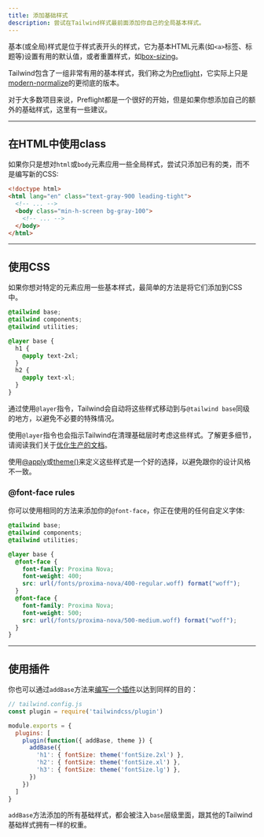 ```yaml
---
title: 添加基础样式
description: 尝试在Tailwind样式最前面添加你自己的全局基本样式。
---
```


基本(或全局)样式是位于样式表开头的样式，它为基本HTML元素(如`<a>`标签、标题等)设置有用的默认值，或者重置样式，如[box-sizing](https://www.paulirish.com/2012/box-sizing-border-box-ftw/)。

Tailwind包含了一组非常有用的基本样式，我们称之为[Preflight](/docs/preflight)，它实际上只是[modern-normalize](https://github.com/sindresorhus/modern-normalize)的更彻底的版本。

对于大多数项目来说，Preflight都是一个很好的开始，但是如果你想添加自己的额外的基础样式，这里有一些建议。

---

## 在HTML中使用class

如果你只是想对`html`或`body`元素应用一些全局样式，尝试只添加已有的类，而不是编写新的CSS:

```html
<!doctype html>
<html lang="en" class="text-gray-900 leading-tight">
  <!-- ... -->
  <body class="min-h-screen bg-gray-100">
    <!-- ... -->
  </body>
</html>
```

---

## 使用CSS

如果你想对特定的元素应用一些基本样式，最简单的方法是将它们添加到CSS中。

```css
@tailwind base;
@tailwind components;
@tailwind utilities;

@layer base {
  h1 {
    @apply text-2xl;
  }
  h2 {
    @apply text-xl;
  }
}
```

通过使用`@layer`指令，Tailwind会自动将这些样式移动到与`@tailwind base`同级的地方，以避免不必要的特殊情况。

使用`@layer`指令也会指示Tailwind在清理基础层时考虑这些样式。了解更多细节，请阅读我们关于[优化生产的文档](/docs/optimizing-for-production)。

使用[@apply](/docs/functions-and-directives#apply)或[theme()](/docs/functions-and-directives#theme)来定义这些样式是一个好的选择，以避免跟你的设计风格不一致。

### @font-face rules

你可以使用相同的方法来添加你的`@font-face`，你正在使用的任何自定义字体:

```css
@tailwind base;
@tailwind components;
@tailwind utilities;

@layer base {
  @font-face {
    font-family: Proxima Nova;
    font-weight: 400;
    src: url(/fonts/proxima-nova/400-regular.woff) format("woff");
  }
  @font-face {
    font-family: Proxima Nova;
    font-weight: 500;
    src: url(/fonts/proxima-nova/500-medium.woff) format("woff");
  }
}
```

---

## 使用插件

你也可以通过`addBase`方法来[编写一个插件](/docs/plugins#adding-base-styles)以达到同样的目的：

```js
// tailwind.config.js
const plugin = require('tailwindcss/plugin')

module.exports = {
  plugins: [
    plugin(function({ addBase, theme }) {
      addBase({
        'h1': { fontSize: theme('fontSize.2xl') },
        'h2': { fontSize: theme('fontSize.xl') },
        'h3': { fontSize: theme('fontSize.lg') },
      })
    })
  ]
}
```

`addBase`方法添加的所有基础样式，都会被注入`base`层级里面，跟其他的Tailwind基础样式拥有一样的权重。
